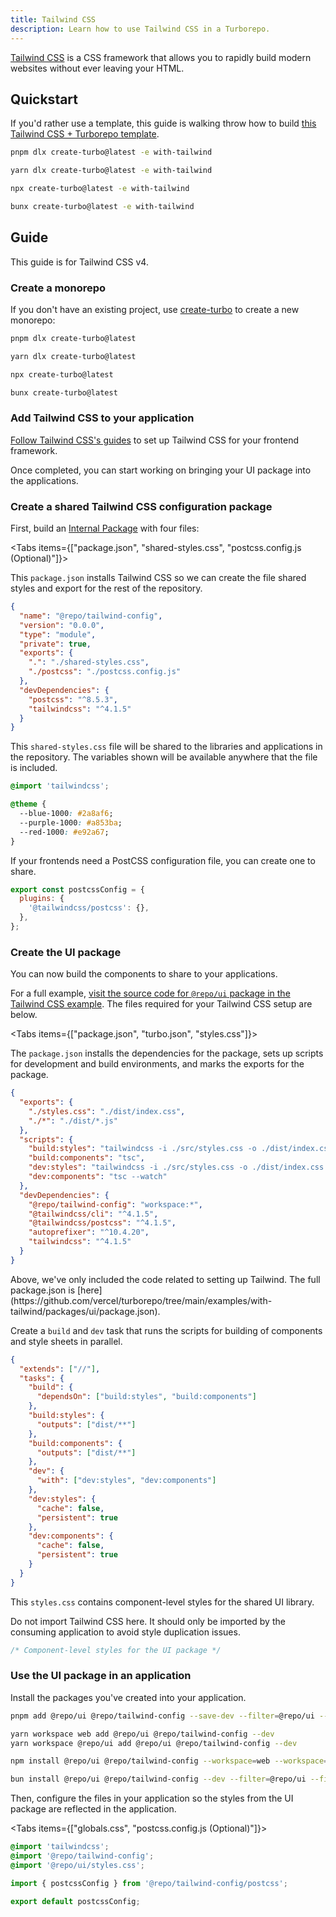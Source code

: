 ```yaml
---
title: Tailwind CSS
description: Learn how to use Tailwind CSS in a Turborepo.
---
```



[Tailwind CSS](https://tailwindcss.com/) is a CSS framework that allows you to rapidly build modern websites without ever leaving your HTML.

## Quickstart

If you'd rather use a template, this guide is walking throw how to build [this Tailwind CSS + Turborepo template](https://github.com/vercel/turborepo/tree/main/examples/with-tailwind).

<PackageManagerTabs>

<Tab value="pnpm">

```bash title="Terminal"
pnpm dlx create-turbo@latest -e with-tailwind
```

</Tab>

<Tab value="yarn">

```bash title="Terminal"
yarn dlx create-turbo@latest -e with-tailwind
```

</Tab>

<Tab value="npm">

```bash title="Terminal"
npx create-turbo@latest -e with-tailwind
```

</Tab>

<Tab value="bun (Beta)">

```bash title="Terminal"
bunx create-turbo@latest -e with-tailwind
```

</Tab>
</PackageManagerTabs>

## Guide

<Callout type="info">This guide is for Tailwind CSS v4.</Callout>

<Steps>
<Step>

### Create a monorepo

If you don't have an existing project, use [create-turbo](/docs/getting-started/installation) to create a new monorepo:

<PackageManagerTabs>

<Tab value="pnpm">

```bash title="Terminal"
pnpm dlx create-turbo@latest
```

</Tab>

<Tab value="yarn">

```bash title="Terminal"
yarn dlx create-turbo@latest
```

</Tab>

<Tab value="npm">

```bash title="Terminal"
npx create-turbo@latest
```

</Tab>

<Tab value="bun (Beta)">

```bash title="Terminal"
bunx create-turbo@latest
```

</Tab>
</PackageManagerTabs>

</Step>

<Step>

### Add Tailwind CSS to your application

[Follow Tailwind CSS's guides](https://tailwindcss.com/docs/installation/using-vite) to set up Tailwind CSS for your frontend framework.

Once completed, you can start working on bringing your UI package into the applications.

</Step>

<Step>

### Create a shared Tailwind CSS configuration package

First, build an [Internal Package](https://turborepo.com/docs/core-concepts/internal-packages) with four files:

<Tabs items={["package.json", "shared-styles.css", "postcss.config.js (Optional)"]}>

<Tab value="package.json">

This `package.json` installs Tailwind CSS so we can create the file shared styles and export for the rest of the repository.

```json title="./packages/tailwind-config/package.json"
{
  "name": "@repo/tailwind-config",
  "version": "0.0.0",
  "type": "module",
  "private": true,
  "exports": {
    ".": "./shared-styles.css",
    "./postcss": "./postcss.config.js"
  },
  "devDependencies": {
    "postcss": "^8.5.3",
    "tailwindcss": "^4.1.5"
  }
}
```

</Tab>

<Tab value="shared-styles.css">

This `shared-styles.css` file will be shared to the libraries and applications in the repository. The variables shown will be available anywhere that the file is included.

```css title="./packages/tailwind-config/shared-styles.css"
@import 'tailwindcss';

@theme {
  --blue-1000: #2a8af6;
  --purple-1000: #a853ba;
  --red-1000: #e92a67;
}
```

</Tab>

<Tab value="postcss.config.js (Optional)">

If your frontends need a PostCSS configuration file, you can create one to share.

```js title="./packages/tailwind-config/postcss.config.js"
export const postcssConfig = {
  plugins: {
    '@tailwindcss/postcss': {},
  },
};
```

</Tab>
</Tabs>

</Step>

<Step>

### Create the UI package

You can now build the components to share to your applications.

For a full example, [visit the source code for `@repo/ui` package in the Tailwind CSS example](https://github.com/vercel/turborepo/tree/main/examples/with-tailwind/packages/ui). The files required for your Tailwind CSS setup are below.

<Tabs items={["package.json", "turbo.json", "styles.css"]}>

<Tab value="package.json">

The `package.json` installs the dependencies for the package, sets up scripts for development and build environments, and marks the exports for the package.

```json title="./packages/ui/package.json"
{
  "exports": {
    "./styles.css": "./dist/index.css",
    "./*": "./dist/*.js"
  },
  "scripts": {
    "build:styles": "tailwindcss -i ./src/styles.css -o ./dist/index.css",
    "build:components": "tsc",
    "dev:styles": "tailwindcss -i ./src/styles.css -o ./dist/index.css --watch",
    "dev:components": "tsc --watch"
  },
  "devDependencies": {
    "@repo/tailwind-config": "workspace:*",
    "@tailwindcss/cli": "^4.1.5",
    "@tailwindcss/postcss": "^4.1.5",
    "autoprefixer": "^10.4.20",
    "tailwindcss": "^4.1.5"
  }
}
```

<Callout type="good-to-know">
  Above, we've only included the code related to setting up Tailwind. The full
  package.json is
  [here](https://github.com/vercel/turborepo/tree/main/examples/with-tailwind/packages/ui/package.json).
</Callout>

</Tab>

<Tab value="turbo.json">

Create a `build` and `dev` task that runs the scripts for building of components and style sheets in parallel.

```json title="./packages/ui/turbo.json"
{
  "extends": ["//"],
  "tasks": {
    "build": {
      "dependsOn": ["build:styles", "build:components"]
    },
    "build:styles": {
      "outputs": ["dist/**"]
    },
    "build:components": {
      "outputs": ["dist/**"]
    },
    "dev": {
      "with": ["dev:styles", "dev:components"]
    },
    "dev:styles": {
      "cache": false,
      "persistent": true
    },
    "dev:components": {
      "cache": false,
      "persistent": true
    }
  }
}
```

</Tab>

<Tab value="styles.css">

This `styles.css` contains component-level styles for the shared UI library.

<Callout type="info">
  Do not import Tailwind CSS here. It should only be imported by the consuming
  application to avoid style duplication issues.
</Callout>

```css title="./packages/ui/src/index.css"
/* Component-level styles for the UI package */
```

</Tab>

</Tabs>

</Step>
<Step>

### Use the UI package in an application

Install the packages you've created into your application.

<PackageManagerTabs>

<Tab value="pnpm">

```bash title="Terminal"
pnpm add @repo/ui @repo/tailwind-config --save-dev --filter=@repo/ui --filter=web
```

</Tab>

<Tab value="yarn">

```bash title="Terminal"
yarn workspace web add @repo/ui @repo/tailwind-config --dev
yarn workspace @repo/ui add @repo/ui @repo/tailwind-config --dev
```

</Tab>

<Tab value="npm">

```bash title="Terminal"
npm install @repo/ui @repo/tailwind-config --workspace=web --workspace=@repo/ui --save-dev
```

</Tab>

<Tab value="bun (Beta)">

```bash title="Terminal"
bun install @repo/ui @repo/tailwind-config --dev --filter=@repo/ui --filter=web
```

</Tab>
</PackageManagerTabs>

Then, configure the files in your application so the styles from the UI package are reflected in the application.

<Tabs items={["globals.css", "postcss.config.js (Optional)"]}>

<Tab value="globals.css">

```css title="./apps/web/app/globals.css"
@import 'tailwindcss';
@import '@repo/tailwind-config';
@import '@repo/ui/styles.css';
```

</Tab>

<Tab value="postcss.config.js (Optional)">

```js title="./apps/web/postcss.config.js"
import { postcssConfig } from '@repo/tailwind-config/postcss';

export default postcssConfig;
```

</Tab>

</Tabs>

</Step>

</Steps>
